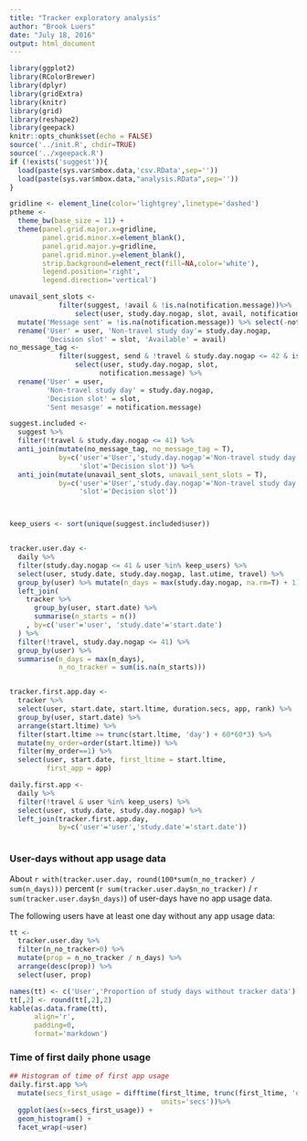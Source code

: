 ```yaml
---
title: "Tracker exploratory analysis"
author: "Brook Luers"
date: "July 18, 2016"
output: html_document
---
```



```r

library(ggplot2)
library(RColorBrewer)
library(dplyr)
library(gridExtra)
library(knitr)
library(grid)
library(reshape2)
library(geepack)
knitr::opts_chunk$set(echo = FALSE)
source('../init.R', chdir=TRUE)
source('../xgeepack.R')
if (!exists('suggest')){
  load(paste(sys.var$mbox.data,'csv.RData',sep=''))
  load(paste(sys.var$mbox.data,"analysis.RData",sep=''))
}

gridline <- element_line(color='lightgrey',linetype='dashed')
ptheme <-
  theme_bw(base_size = 11) +
  theme(panel.grid.major.x=gridline,
        panel.grid.minor.x=element_blank(),
        panel.grid.major.y=gridline,
        panel.grid.minor.y=element_blank(),
        strip.background=element_rect(fill=NA,color='white'),
        legend.position='right',
        legend.direction='vertical')

```


```r

unavail_sent_slots <-
            filter(suggest, !avail & !is.na(notification.message))%>%
                select(user, study.day.nogap, slot, avail, notification.message) %>%
  mutate('Message sent' = !is.na(notification.message)) %>% select(-notification.message) %>%
  rename('User' = user, 'Non-travel study day'= study.day.nogap,
         'Decision slot' = slot, 'Available' = avail)
no_message_tag <- 
            filter(suggest, send & !travel & study.day.nogap <= 42 & is.na(send.sedentary)) %>%
                select(user, study.day.nogap, slot, 
                      notification.message) %>%
  rename('User' = user,
         'Non-travel study day' = study.day.nogap,
         'Decision slot' = slot,
         'Sent mesasge' = notification.message)

suggest.included <- 
  suggest %>%
  filter(!travel & study.day.nogap <= 41) %>%
  anti_join(mutate(no_message_tag, no_message_tag = T),
            by=c('user'='User','study.day.nogap'='Non-travel study day',
                 'slot'='Decision slot')) %>%
  anti_join(mutate(unavail_sent_slots, unavail_sent_slots = T),
            by=c('user'='User','study.day.nogap'='Non-travel study day',
                 'slot'='Decision slot'))



keep_users <- sort(unique(suggest.included$user))


tracker.user.day <- 
  daily %>%
  filter(study.day.nogap <= 41 & user %in% keep_users) %>%
  select(user, study.date, study.day.nogap, last.utime, travel) %>%
  group_by(user) %>% mutate(n_days = max(study.day.nogap, na.rm=T) + 1) %>%
  left_join(
    tracker %>%
      group_by(user, start.date) %>%
      summarise(n_starts = n())
    , by=c('user'='user', 'study.date'='start.date')
  ) %>% 
  filter(!travel, study.day.nogap <= 41) %>% 
  group_by(user) %>%
  summarise(n_days = max(n_days),
            n_no_tracker = sum(is.na(n_starts)))


tracker.first.app.day <- 
  tracker %>%
  select(user, start.date, start.ltime, duration.secs, app, rank) %>%
  group_by(user, start.date) %>%
  arrange(start.ltime) %>%
  filter(start.ltime >= trunc(start.ltime, 'day') + 60*60*3) %>%
  mutate(my_order=order(start.ltime)) %>% 
  filter(my_order==1) %>%
  select(user, start.date, first_ltime = start.ltime, 
         first_app = app) 

daily.first.app <-
  daily %>%
  filter(!travel & user %in% keep_users) %>%
  select(user, study.date, study.day.nogap) %>%
  left_join(tracker.first.app.day,
            by=c('user'='user','study.date'='start.date'))



```

### User-days without app usage data

About `r with(tracker.user.day, round(100*sum(n_no_tracker) / sum(n_days)))` percent (`r sum(tracker.user.day$n_no_tracker)` / `r sum(tracker.user.day$n_days)`) of user-days have no app usage data.

The following users have at least one day without any app usage data:

```r

tt <- 
  tracker.user.day %>%
  filter(n_no_tracker>0) %>%
  mutate(prop = n_no_tracker / n_days) %>%
  arrange(desc(prop)) %>%
  select(user, prop)

names(tt) <- c('User','Proportion of study days without tracker data')
tt[,2] <- round(tt[,2],2)
kable(as.data.frame(tt),
      align='r',
      padding=0,
      format='markdown')

```

### Time of first daily phone usage

```r
## Histogram of time of first app usage
daily.first.app %>%
  mutate(secs_first_usage = difftime(first_ltime, trunc(first_ltime, 'day'),
                                     units='secs'))%>%
  ggplot(aes(x=secs_first_usage)) +
  geom_histogram() + 
  facet_wrap(~user)

```

